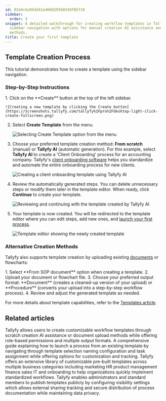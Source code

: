 ```yaml
---
id: 83e6c6a95dd41ed60d293b024df05719
sidebar:
  order: 3
snippet: A detailed walkthrough for creating workflow templates in Tallyfy using the
  sidebar navigation with options for manual creation AI assistance and document upload
  methods.
title: Create your first template
---
```



## Template Creation Process

This tutorial demonstrates how to create a template using the sidebar navigation.

### Step-by-Step Instructions

<Steps>
1. Click on the **Create** button at the top of the left sidebar.

    ![Creating a new template by clicking the Create button](https://screenshots.tallyfy.com/tallyfy%2Fpro%2Fdesktop-light-click-create-fullscreen.png)
2. Select **Create Template** from the menu.

    ![Selecting Create Template option from the menu](https://screenshots.tallyfy.com/tallyfy%2Fpro%2Fdesktop-light-click-create-template-from-button.png)
3. Choose your preferred template creation method: **From scratch** (manual) or **Tallyfy AI** (automatic generation). For this example, select **Tallyfy AI** to create a 'Client Onboarding' process for an accounting company. Tallyfy's [client onboarding software](https://tallyfy.com/solutions/client-onboarding-software/) helps you standardize and automate the entire onboarding process for new clients.

    ![Creating a client onboarding template using Tallyfy AI](https://screenshots.tallyfy.com/tallyfy%2Fpro%2Fdesktop-light-create-client-onboarding-template-from-tallyfyAI.png)
4. Review the automatically generated steps. You can delete unnecessary steps or modify them later in the template editor. When ready, click **Continue** to create your template.

    ![Reviewing and continuing with the template created by Tallyfy AI](https://screenshots.tallyfy.com/tallyfy%2Fpro%2Fdesktop-light-click-create-template-by-tallyfyai.png)
5. Your template is now created. You will be redirected to the template editor where you can edit steps, add new ones, and [launch your first process](/products/pro/tutorials/your-first-process/).

    ![Template editor showing the newly created template](https://screenshots.tallyfy.com/tallyfy%2Fpro%2Fdesktop-light-show-template-created-by-tallyfyai.png)
</Steps>

### Alternative Creation Methods

Tallyfy also supports template creation by uploading existing [documents](/products/pro/documenting/documents/) or flowcharts:

<Steps>
1. Select **From SOP document** option when creating a template.
2. Upload your document or flowchart file.
3. Choose your preferred output format: **Document** (creates a cleaned-up version of your upload) or **Procedure** (converts your upload into a step-by-step workflow process).
4. Review and adjust the generated template as needed.
</Steps>

For more details about template capabilities, refer to the [Templates article](/products/pro/documenting/templates/).


## Related articles
<CardGrid>
<LinkTitleCard header="<b>Templates > Create a template</b>" href="/products/pro/documenting/templates/create-template/" > Tallyfy allows users to create customizable workflow templates through scratch creation AI assistance or document upload methods while offering role-based permissions and multiple output formats. </LinkTitleCard>
<LinkTitleCard header="<b>Tutorials > Launch a process</b>" href="/products/pro/tutorials/your-first-process/" > A comprehensive guide explaining how to launch a process from an existing template by navigating through template selection naming configuration and task assignment while offering options for customization and tracking. </LinkTitleCard>
<LinkTitleCard header="<b>Templates > Sample templates</b>" href="/products/pro/documenting/templates/how-can-i-access-tallyfys-sample-templates/" > Tallyfy offers an extensive library of customizable pre-built templates across multiple business categories including marketing HR product management finance sales IT and onboarding to help organizations quickly implement standardized workflows. </LinkTitleCard>
<LinkTitleCard header="<b>Templates > Publish a template</b>" href="/products/pro/documenting/templates/how-to-make-my-tallyfy-template-public/" > Tallyfy enables administrators and standard members to publish templates publicly by configuring visibility settings which allows external sharing tracking and secure distribution of process documentation while maintaining data privacy. </LinkTitleCard>
</CardGrid>